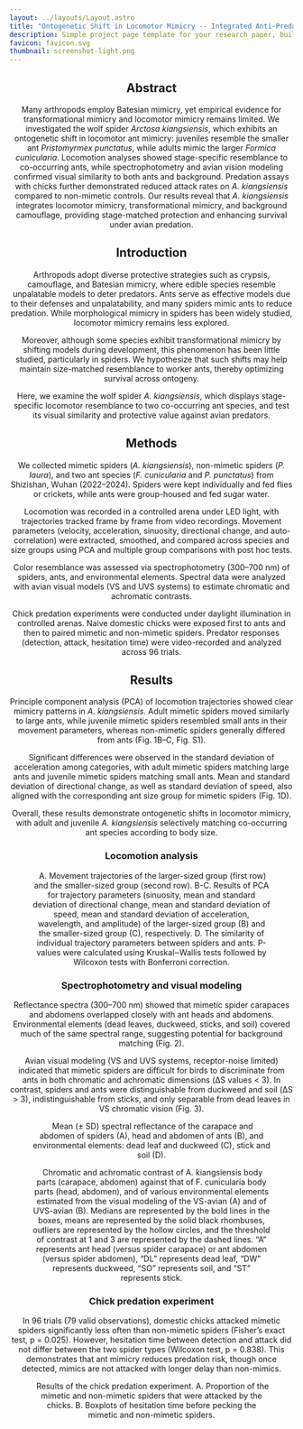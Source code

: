 ```yaml
---
layout: ../layouts/Layout.astro
title: "Ontogenetic Shift in Locomotor Mimicry -- Integrated Anti-Predator Strategy in the Myrmecomorphic Wolf Spider Arctosa kiangsiensis"
description: Simple project page template for your research paper, built with Astro and Tailwind CSS
favicon: favicon.svg
thumbnail: screenshot-light.png
---
```






<Header
  title={frontmatter.title}
  authors={[
    {
      name: "Linlin Li",
      url: "https://linlinbio.github.io",
      institution: "Wuhan University",
    },
    {
      name: "Shichang Zhang",
      institution: "Hubei University",
      notes: ["*"],
    },
  ]}
  conference="Jul 2023 - Present"
  />


<HighlightedSection class="text-justify">

## Abstract

<section class="text-justify">
  Many arthropods employ Batesian mimicry, yet empirical evidence for transformational mimicry and locomotor mimicry remains limited. We investigated the wolf spider <i>Arctosa kiangsiensis</i>, which exhibits an ontogenetic shift in locomotor ant mimicry: juveniles resemble the smaller ant <i>Pristomyrmex punctatus</i>, while adults mimic the larger <i>Formica cunicularia</i>. Locomotion analyses showed stage-specific resemblance to co-occurring ants, while spectrophotometry and avian vision modeling confirmed visual similarity to both ants and background. Predation assays with chicks further demonstrated reduced attack rates on <i>A. kiangsiensis</i> compared to non-mimetic controls. Our results reveal that <i>A. kiangsiensis</i> integrates locomotor mimicry, transformational mimicry, and background camouflage, providing stage-matched protection and enhancing survival under avian predation.
</section>

</HighlightedSection>


## Introduction

<section class="text-justify">
  Arthropods adopt diverse protective strategies such as crypsis, camouflage, and Batesian mimicry, where edible species resemble unpalatable models to deter predators. Ants serve as effective models due to their defenses and unpalatability, and many spiders mimic ants to reduce predation. While morphological mimicry in spiders has been widely studied, locomotor mimicry remains less explored. 
  <p class="mt-4">
    Moreover, although some species exhibit transformational mimicry by shifting models during development, this phenomenon has been little studied, particularly in spiders. We hypothesize that such shifts may help maintain size-matched resemblance to worker ants, thereby optimizing survival across ontogeny.
  </p>
  <p class="mt-4">
    Here, we examine the wolf spider <i>A. kiangsiensis</i>, which displays stage-specific locomotor resemblance to two co-occurring ant species, and test its visual similarity and protective value against avian predators.
  </p>
</section>


<HighlightedSection class="text-justify">

## Methods

<section class="text-justify">
  We collected mimetic spiders (<i>A. kiangsiensis</i>), non-mimetic spiders (<i>P. laura</i>), and two ant species (<i>F. cunicularia</i> and <i>P. punctatus</i>) from Shizishan, Wuhan (2022–2024). Spiders were kept individually and fed flies or crickets, while ants were group-housed and fed sugar water. 
  <p class="mt-4">
    Locomotion was recorded in a controlled arena under LED light, with trajectories tracked frame by frame from video recordings. Movement parameters (velocity, acceleration, sinuosity, directional change, and auto-correlation) were extracted, smoothed, and compared across species and size groups using PCA and multiple group comparisons with post hoc tests.
  </p>
  <p class="mt-4">
    Color resemblance was assessed via spectrophotometry (300–700 nm) of spiders, ants, and environmental elements. Spectral data were analyzed with avian visual models (VS and UVS systems) to estimate chromatic and achromatic contrasts.
  </p>
  <p class="mt-4">
    Chick predation experiments were conducted under daylight illumination in controlled arenas. Naive domestic chicks were exposed first to ants and then to paired mimetic and non-mimetic spiders. Predator responses (detection, attack, hesitation time) were video-recorded and analyzed across 96 trials.
  </p>
</section>

</HighlightedSection>

## Results
<section class="text-justify">
  Principle component analysis (PCA) of locomotion trajectories showed clear mimicry patterns in <i>A. kiangsiensis</i>. Adult mimetic spiders moved similarly to large ants, while juvenile mimetic spiders resembled small ants in their movement parameters, whereas non-mimetic spiders generally differed from ants (Fig. 1B–C, Fig. S1).
  <p class="mt-4">
    Significant differences were observed in the standard deviation of acceleration among categories, with adult mimetic spiders matching large ants and juvenile mimetic spiders matching small ants. Mean and standard deviation of directional change, as well as standard deviation of speed, also aligned with the corresponding ant size group for mimetic spiders (Fig. 1D).
  </p>
  <p class="mt-4">
    Overall, these results demonstrate ontogenetic shifts in locomotor mimicry, with adult and juvenile <i>A. kiangsiensis</i> selectively matching co-occurring ant species according to body size.
  </p>
</section>


### Locomotion analysis

<section class="text-justify">
  
  <p class="mt-4">
    
  </p>
</section>


<Figure>
  <Image slot="figure" source={fig1}  class="w-full mx-auto" altText="A. Movement trajectories of the larger-sized group (first row) and the smaller-sized group (second row). B-C. Results of PCA for trajectory parameters (sinuosity, mean and standard deviation of directional change, mean and standard deviation of speed, mean and standard deviation of acceleration, wavelength, and amplitude) of the larger-sized group (B) and the smaller-sized group (C), respectively. D. The similarity of individual trajectory parameters between spiders and ants. P-values were calculated using Kruskal‒Wallis tests followed by Wilcoxon tests with Bonferroni correction." />
  <span slot="caption">A. Movement trajectories of the larger-sized group (first row) and the smaller-sized group (second row). B-C. Results of PCA for trajectory parameters (sinuosity, mean and standard deviation of directional change, mean and standard deviation of speed, mean and standard deviation of acceleration, wavelength, and amplitude) of the larger-sized group (B) and the smaller-sized group (C), respectively. D. The similarity of individual trajectory parameters between spiders and ants. P-values were calculated using Kruskal‒Wallis tests followed by Wilcoxon tests with Bonferroni correction.</span>
</Figure>

### Spectrophotometry and visual modeling
<section class="text-justify">
  Reflectance spectra (300–700 nm) showed that mimetic spider carapaces and abdomens overlapped closely with ant heads and abdomens. Environmental elements (dead leaves, duckweed, sticks, and soil) covered much of the same spectral range, suggesting potential for background matching (Fig. 2).
  <p class="mt-4">
    Avian visual modeling (VS and UVS systems, receptor-noise limited) indicated that mimetic spiders are difficult for birds to discriminate from ants in both chromatic and achromatic dimensions (ΔS values < 3). In contrast, spiders and ants were distinguishable from duckweed and soil (ΔS > 3), indistinguishable from sticks, and only separable from dead leaves in VS chromatic vision (Fig. 3).
  </p>
</section>

<Figure>
  <Image slot="figure" source={fig2} altText="Mean (± SD) spectral reflectance of the carapace and abdomen of spiders (A), head and abdomen of ants (B), and environmental elements: dead leaf and duckweed (C), stick and soil (D)." />
  <span slot="caption">Mean (± SD) spectral reflectance of the carapace and abdomen of spiders (A), head and abdomen of ants (B), and environmental elements: dead leaf and duckweed (C), stick and soil (D).</span>
</Figure>

<Figure>
  <Image slot="figure" source={fig3} altText="Chromatic and achromatic contrast of A. kiangsiensis body parts (carapace, abdomen) against that of F. cunicularia body parts (head, abdomen), and of various environmental elements estimated from the visual modeling of the VS-avian (A) and of UVS-avian (B). Medians are represented by the bold lines in the boxes, means are represented by the solid black rhombuses, outliers are represented by the hollow circles, and the threshold of contrast at 1 and 3 are represented by the dashed lines. “A” represents ant head (versus spider carapace) or ant abdomen (versus spider abdomen), “DL” represents dead leaf, “DW” represents duckweed, “SO” represents soil, and “ST” represents stick." />
  <span slot="caption">Chromatic and achromatic contrast of A. kiangsiensis body parts (carapace, abdomen) against that of F. cunicularia body parts (head, abdomen), and of various environmental elements estimated from the visual modeling of the VS-avian (A) and of UVS-avian (B). Medians are represented by the bold lines in the boxes, means are represented by the solid black rhombuses, outliers are represented by the hollow circles, and the threshold of contrast at 1 and 3 are represented by the dashed lines. “A” represents ant head (versus spider carapace) or ant abdomen (versus spider abdomen), “DL” represents dead leaf, “DW” represents duckweed, “SO” represents soil, and “ST” represents stick.</span>
</Figure>

### Chick predation experiment

<section class="text-justify">
  In 96 trials (79 valid observations), domestic chicks attacked mimetic spiders significantly less often than non-mimetic spiders (Fisher’s exact test, p = 0.025). However, hesitation time between detection and attack did not differ between the two spider types (Wilcoxon test, p = 0.838). This demonstrates that ant mimicry reduces predation risk, though once detected, mimics are not attacked with longer delay than non-mimics.
</section>

<Figure>
  <Image slot="figure" source={fig4} altText="Results of the chick predation experiment. A. Proportion of the mimetic and non-mimetic spiders that were attacked by the chicks. B. Boxplots of hesitation time before pecking the mimetic and non-mimetic spiders." />
  <span slot="caption">Results of the chick predation experiment. A. Proportion of the mimetic and non-mimetic spiders that were attacked by the chicks. B. Boxplots of hesitation time before pecking the mimetic and non-mimetic spiders.</span>
</Figure>